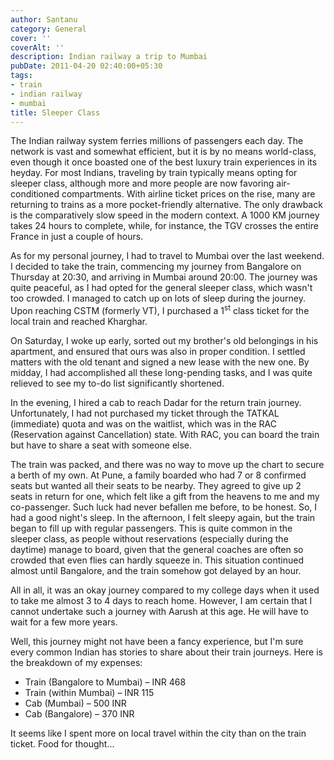 ```yaml
---
author: Santanu
category: General
cover: ''
coverAlt: ''
description: Indian railway a trip to Mumbai
pubDate: 2011-04-20 02:40:00+05:30
tags:
- train
- indian railway
- mumbai
title: Sleeper Class
---
```


The Indian railway system ferries millions of passengers each day. The network is vast and somewhat efficient, but it is by no means world-class, even though it once boasted one of the best luxury train experiences in its heyday. For most Indians, traveling by train typically means opting for sleeper class, although more and more people are now favoring air-conditioned compartments. With airline ticket prices on the rise, many are returning to trains as a more pocket-friendly alternative. The only drawback is the comparatively slow speed in the modern context. A 1000 KM journey takes 24 hours to complete, while, for instance, the TGV crosses the entire France in just a couple of hours.

As for my personal journey, I had to travel to Mumbai over the last weekend. I decided to take the train, commencing my journey from Bangalore on Thursday at 20:30, and arriving in Mumbai around 20:00. The journey was quite peaceful, as I had opted for the general sleeper class, which wasn't too crowded. I managed to catch up on lots of sleep during the journey. Upon reaching CSTM (formerly VT), I purchased a 1<sup>st</sup> class ticket for the local train and reached Kharghar.

On Saturday, I woke up early, sorted out my brother's old belongings in his apartment, and ensured that ours was also in proper condition. I settled matters with the old tenant and signed a new lease with the new one. By midday, I had accomplished all these long-pending tasks, and I was quite relieved to see my to-do list significantly shortened.

In the evening, I hired a cab to reach Dadar for the return train journey. Unfortunately, I had not purchased my ticket through the TATKAL (immediate) quota and was on the waitlist, which was in the RAC (Reservation against Cancellation) state. With RAC, you can board the train but have to share a seat with someone else.

The train was packed, and there was no way to move up the chart to secure a berth of my own. At Pune, a family boarded who had 7 or 8 confirmed seats but wanted all their seats to be nearby. They agreed to give up 2 seats in return for one, which felt like a gift from the heavens to me and my co-passenger. Such luck had never befallen me before, to be honest. So, I had a good night's sleep. In the afternoon, I felt sleepy again, but the train began to fill up with regular passengers. This is quite common in the sleeper class, as people without reservations (especially during the daytime) manage to board, given that the general coaches are often so crowded that even flies can hardly squeeze in. This situation continued almost until Bangalore, and the train somehow got delayed by an hour.

All in all, it was an okay journey compared to my college days when it used to take me almost 3 to 4 days to reach home. However, I am certain that I cannot undertake such a journey with Aarush at this age. He will have to wait for a few more years.

Well, this journey might not have been a fancy experience, but I'm sure every common Indian has stories to share about their train journeys. Here is the breakdown of my expenses:

- Train (Bangalore to Mumbai) – INR 468
- Train (within Mumbai) – INR 115
- Cab (Mumbai) – 500 INR
- Cab (Bangalore) – 370 INR

It seems like I spent more on local travel within the city than on the train ticket. Food for thought...